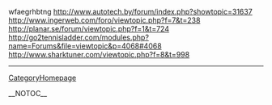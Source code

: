 wfaegrhbtng http://www.autotech.by/forum/index.php?showtopic=31637 http://www.ingerweb.com/foro/viewtopic.php?f=7&t=238 http://planar.se/forum/viewtopic.php?f=1&t=724 http://go2tennisladder.com/modules.php?name=Forums&file=viewtopic&p=4068#4068
http://www.sharktuner.com/viewtopic.php?f=8&t=998
----
[[CategoryHomepage]]

__NOTOC__
